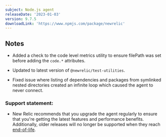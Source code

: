 ---
subject: Node.js agent
releaseDate: '2023-01-03'
version: 9.7.5
downloadLink: 'https://www.npmjs.com/package/newrelic'
---

## Notes

* Added a check to the code level metrics utility to ensure filePath was set before adding the `code.*` attributes.

* Updated to latest version of `@newrelic/test-utilities`.

* Fixed issue where listing of dependencies and packages from symlinked nested directories created an infinite loop which caused the agent to never connect.


### Support statement:

* New Relic recommends that you upgrade the agent regularly to ensure that you're getting the latest features and performance benefits. Additionally, older releases will no longer be supported when they reach [end-of-life](/docs/using-new-relic/cross-product-functions/install-configure/notification-changes-new-relic-saas-features-distributed-software).
